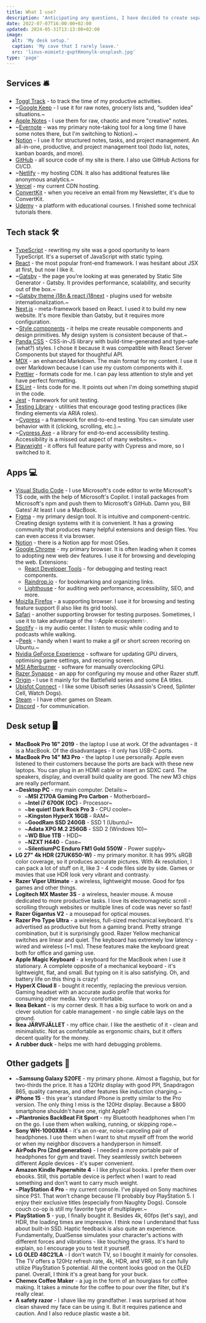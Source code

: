 ```yaml
---
title: What I use?
description: 'Anticipating any questions, I have decided to create separate page with the specifics of software and hardware I use.'
date: 2022-07-07T16:00:00+02:00
updated: 2024-05-31T13:13:00+02:00
image:
  alt: 'My desk setup.'
  caption: 'My cave that I rarely leave.'
  src: 'linus-mimietz-gvptKmonylk-unsplash.jpg'
type: 'page'
---
```


## Services 🛎️

- [Toggl Track](https://track.toggl.com/) - to track the time of my productive activities.
- ~[Google Keep](https://keep.google.com/) - I use it for raw notes, grocery lists and, “sudden idea” situations.~
- [Apple Notes](https://www.icloud.com/notes) - I use them for raw, chaotic and more "creative" notes.
- ~[Evernote](https://evernote.com/) - was my primary note-taking tool for a long time (I have some notes there, but I'm switching to Notion).~
- [Notion](https://www.notion.so/) - I use it for structured notes, tasks, and project management. An all-in-one, productive, and project management tool (todo list, notes, kanban boards, and more).
- [GitHub](https://github.com/) - all source code of my site is there. I also use GitHub Actions for CI/CD.
- ~[Netlify](https://www.netlify.com/) - my hosting CDN. It also has additional features like anonymous analytics.~
- [Vercel](https://vercel.com/) - my current CDN hosting.
- [ConvertKit](https://convertkit.com/) - when you receive an email from my Newsletter, it's due to ConvertKit.
- [Udemy](https://www.udemy.com/) - a platform with educational courses. I finished some technical tutorials there.

## Tech stack 🛠️

- [TypeScript](https://www.typescriptlang.org/) - rewriting my site was a good oportunity to learn TypeScript. It's a superset of JavaScript with static typing.
- [React](https://reactjs.org/) - the most popular front-end framework. I was hesitant about JSX at first, but now I like it.
- ~[Gatsby](https://www.gatsbyjs.com/) - the page you're looking at was generated by Static Site Generator - Gatsby. It provides performance, scalability, and security out of the box.~
- ~[Gatsby theme i18n & react i18next](https://www.gatsbyjs.com/plugins/gatsby-theme-i18n/) - plugins used for website internationalization.~
- [Next.js](https://nextjs.org/) - meta-framework based on React. I used it to build my new website. It's more flexible than Gatsby, but it requires more configuration.
- ~[Style components](https://styled-components.com/) - it helps me create reusable components and design primitives. My design system is consistent because of that.~
- [Panda CSS](https://panda-css.com/) - CSS-in-JS library with build-time-generated and type-safe (what?) styles. I chose it because it was compatible with React Server Components but stayed for thoughtful API.
- [MDX](https://mdxjs.com/) - an enhanced Markdown. The main format for my content. I use it over Markdown because I can use my custom components with it.
- [Prettier](https://prettier.io/) - formats code for me. I can pay less attention to style and yet have perfect formatting.
- [ESLint](https://eslint.org/) - lints code for me. It points out when I'm doing something stupid in the code.
- [Jest](https://jestjs.io/) - framework for unit testing.
- [Testing Library](https://testing-library.com/) - utilities that encourage good testing practices (like finding elements via ARIA roles).
- ~[Cypress](https://www.cypress.io/) - a framework for end-to-end testing. You can simulate user behavior with it (clicking, scrolling, etc.).~
- ~[Cypress Axe](https://github.com/component-driven/cypress-axe) - a library for end-to-end accessibility testing. Accessibility is a missed out aspect of many websites.~
- [Playwright](https://playwright.dev/) - it offers full feature parity with Cypress and more, so I switched to it.

## Apps 💻

- [Visual Studio Code](https://code.visualstudio.com/) - I use Microsoft's code editor to write Microsoft's TS code, with the help of Microsoft's Copilot. I install packages from Microsoft's npm and push them to Microsoft's GitHub. Damn you, Bill Gates! At least I use a MacBook.
- [Figma](https://www.figma.com/) - my primary design tool. It is intuitive and component-centric. Creating design systems with it is convenient. It has a growing community that produces many helpful extensions and design files. You can even access it via browser.
- [Notion](https://www.notion.so/desktop) - there is a Notion app for most OSes.
- [Google Chrome](https://www.google.com/chrome/) - my primary browser. It is often leading when it comes to adopting new web dev features. I use it for browsing and developing the web. Extensions:
  - [React Developer Tools](https://chrome.google.com/webstore/detail/react-developer-tools/fmkadmapgofadopljbjfkapdkoienihi) - for debugging and testing react components.
  - [Raindrop.io](https://chrome.google.com/webstore/detail/raindropio-smart-bookmark/ldgfbffkinooeloadekpmfoklnobpien) - for bookmarking and organizing links.
  - [Lighthouse](https://chrome.google.com/webstore/detail/lighthouse/blipmdconlkpinefehnmjammfjpmpbjk) - for auditing web performance, accessibility, SEO, and more.
- [Moizlla Firefox](https://www.mozilla.org/en-US/firefox/new/) - a supporting browser. I use it for browsing and testing feature support (I also like its grid tools).
- [Safari](https://www.apple.com/safari/) - another supporting browser for testing purposes. Sometimes, I use it to take advantage of the ✨Apple ecosystem✨.
- [Spotify](https://www.spotify.com/) - is my audio center. I listen to music while coding and to podcasts while walking.
- ~[Peek](http://manpages.ubuntu.com/manpages/impish/man1/peek.1.html) - handy when I want to make a gif or short screen recoring on Ubuntu.~
- [Nvidia GeForce Experience](https://www.nvidia.com/en-us/geforce/geforce-experience/) - software for updating GPU dirvers, optimising game settings, and recoring screen.
- [MSI Afterburner](https://www.msi.com/Landing/afterburner/graphics-cards) - software for manually overclocking GPU.
- [Razer Synapse](https://www.razer.com/eu-en/synapse-3) - an app for configuring my mouse and other Razer stuff.
- [Origin](https://www.origin.com/gbr/en-us/store/download) - I use it mainly for the Battlefield series and some EA titles.
- [Ubisfot Connect](https://ubisoftconnect.com/en-US/) - I like some Ubisoft series (Assassin's Creed, Splinter Cell, Watch Dogs).
- [Steam](https://store.steampowered.com/) - I have other games on Steam.
- [Discord](https://discord.com/) - for communication.

## Desk setup 🖥️

- **MacBook Pro 16" 2019** - the laptop I use at work. Of the advantages - it is a MacBook. Of the disadvantages - it only has USB-C ports.
- **MacBook Pro 14" M3 Pro** - the laptop I use personally. Apple even listened to their customers because the ports are back with these new laptops. You can plug in an HDMI cable or insert an SDXC card. The speakers, display, and overall build quality are good. The new M3 chips are really performant.
- ~**Desktop PC** - my main computer. Details:~
  - ~**MSI Z170A Gaming Pro Carbon** - Motherboard~
  - ~**Intel i7 6700K (OC)** - Processor~
  - ~**be quiet! Dark Rock Pro 3** - CPU cooler~
  - ~**Kingston HyperX 16GB** - RAM~
  - ~**GoodRam SSD 240GB** - SSD 1 (Ubuntu)~
  - ~**Adata XPG M.2 256GB** - SSD 2 (Windows 10)~
  - ~**WD Blue 1TB** - HDD~
  - ~**NZXT H440** - Case~
  - ~**SilentiumPC Enduro FM1 Gold 550W** - Power supply~
- **LG 27" 4k HDR (27UK650-W)** - my primary monitor. It has 99% sRGB color coverage, so it produces accurate pictures. With 4k resolution, I can pack a lot of stuff on it, like 3 - 4 code files side by side. Games or movies that use HDR look very vibrant and contrasty.
- **Razer Viper Ultimate** - a wireless, lightweight mouse. Good for fps games and other things.
- **Logitech MX Master 3S** - a wireless, heavier mouse. A mouse dedicated to more productive tasks. I love its electromagnetic scroll - scrolling through websites or multiple lines of code was never so fast!
- **Razer Gigantus V2** - a mousepad for optical mouses.
- **Razer Pro Type Ultra** - a wireless, full-sized mechanical keyboard. It's advertised as productive but from a gaming brand. Pretty strange combination, but it is surprisingly good. Razer Yellow mechanical switches are linear and quiet. The keyboard has extremely low latency - wired and wireless (~1 ms). These features make the keyboard great both for office and gaming use.
- **Apple Magic Keyboard** - a keyboard for the MacBook when I use it stationary. A complete opposite of a mechanical keyboard - it's lightweight, flat, and small. But typing on it is also satisfying. Oh, and battery life on this thing is crazy!
- **HyperX Cloud II** - bought it recently, replacing the previous version. Gaming headset with an accurate audio profile that works for consuming other media. Very comfortable.
- **Ikea Bekant** - is my corner desk. It has a big surface to work on and a clever solution for cable management - no single cable lays on the ground.
- **Ikea JÄRVFJÄLLET** - my office chair. I like the aesthetic of it - clean and minimalistic. Not as comfortable as ergonomic chairs, but it offers decent quality for the money.
- **A rubber duck** - helps me with hard debugging problems.

## Other gadgets 📱

- ~**Samsung Galaxy S20FE** - my primary phone. Almost a flagship, but for two-thirds the price. It has a 120Hz display with good PPI, Snapdragon 865, quality cameras, and other features like induction charging.~
- **iPhone 15** - this year's standard iPhone is pretty similar to the Pro version. The only thing I miss is the 120Hz display. Because a $800 smartphone shouldn't have one, right Apple?
- ~**Plantronics BackBeat Fit Sport** - my Bluetooth headphones when I'm on the go. I use them when walking, running, or skipping rope.~
- **Sony WH-1000XM4** - it's an on-ear, noise-canceling pair of headphones. I use them when I want to shut myself off from the world or when my neighbor discovers a handyperson in himself.
- **AirPods Pro (2nd generation)** - I needed a more portable pair of headphones for gym and travel. They seamlessly switch between different Apple devices - it's super convenient.
- **Amazon Kindle Paperwhite 4** - I like physical books. I prefer them over ebooks. Still, this portable device is perfect when I want to read something and don't want to carry much weight.
- ~**PlayStation 4 Pro** - my current console. I've played on Sony machines since PS1. That won't change because I'll probably buy PlayStation 5. I enjoy their exclusive titles (especially from Naughty Dogs). Console couch co-op is still my favorite type of multiplayer.~
- **PlayStation 5** - yup, I finally bought it. Besides 4k, 60fps (let's say), and HDR, the loading times are impressive. I think now I understand that fuss about built-in SSD. Haptic feedback is also quite an experience. Fundamentally, DualSense simulates your character's actions with different forces and vibrations - like touching the grass. It's hard to explain, so I encourage you to test it yourself.
- **LG OLED 48C21LA** - I don't watch TV, so I bought it mainly for consoles. The TV offers a 120Hz refresh rate, 4k, HDR, and VRR, so it can fully utilize PlayStation 5 potential. All the content looks good on the OLED panel. Overall, I think it's a great bang for your buck.
- **Chemex Coffee Maker** - a jug in the form of an hourglass for coffee making. It takes a minute for the coffee to pour over the filter, but it's really clear.
- **A safety razor** - I shave like my grandfather. I was surprised at how clean shaved my face can be using it. But it requires patience and caution. And I also reduce plastic waste a bit.
